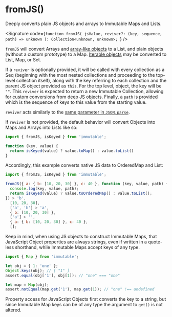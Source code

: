 
# fromJS()

Deeply converts plain JS objects and arrays to Immutable Maps and Lists.

<Signature
  code={`function fromJS(
    jsValue,
    reviver?: (key, sequence, path) => unknown
  ): Collection<unknown, unknown>;
`}
/>

`fromJS` will convert Arrays and [array-like objects][2] to a List, and
plain objects (without a custom prototype) to a Map. [Iterable objects][3]
may be converted to List, Map, or Set.

If a `reviver` is optionally provided, it will be called with every
collection as a Seq (beginning with the most nested collections
and proceeding to the top-level collection itself), along with the key
referring to each collection and the parent JS object provided as `this`.
For the top level, object, the key will be `""`. This `reviver` is expected
to return a new Immutable Collection, allowing for custom conversions from
deep JS objects. Finally, a `path` is provided which is the sequence of
keys to this value from the starting value.

`reviver` acts similarly to the [same parameter in `JSON.parse`][1].

If `reviver` is not provided, the default behavior will convert Objects
into Maps and Arrays into Lists like so:

```js
import { fromJS, isKeyed } from 'immutable';

function (key, value) {
  return isKeyed(value) ? value.toMap() : value.toList()
}
```

Accordingly, this example converts native JS data to OrderedMap and List:

```js
import { fromJS, isKeyed } from 'immutable';

fromJS({ a: { b: [10, 20, 30] }, c: 40 }, function (key, value, path) {
  console.log(key, value, path);
  return isKeyed(value) ? value.toOrderedMap() : value.toList();
}) > 'b',
  [10, 20, 30],
  ['a', 'b'] > 'a',
  { b: [10, 20, 30] },
  ['a'] > '',
  { a: { b: [10, 20, 30] }, c: 40 },
  [];
```

Keep in mind, when using JS objects to construct Immutable Maps, that
JavaScript Object properties are always strings, even if written in a
quote-less shorthand, while Immutable Maps accept keys of any type.

```js
import { Map } from 'immutable';

let obj = { 1: 'one' };
Object.keys(obj); // [ "1" ]
assert.equal(obj['1'], obj[1]); // "one" === "one"

let map = Map(obj);
assert.notEqual(map.get('1'), map.get(1)); // "one" !== undefined
```

Property access for JavaScript Objects first converts the key to a string,
but since Immutable Map keys can be of any type the argument to `get()` is
not altered.

[1]: https://developer.mozilla.org/en-US/docs/Web/JavaScript/Reference/Global_Objects/JSON/parse#Example.3A_Using_the_reviver_parameter 'Using the reviver parameter'
[2]: https://developer.mozilla.org/en-US/docs/Web/JavaScript/Guide/Indexed_collections#working_with_array-like_objects 'Working with array-like objects'
[3]: https://developer.mozilla.org/en-US/docs/Web/JavaScript/Reference/Iteration_protocols#the_iterable_protocol 'The iterable protocol'
